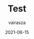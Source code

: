 ---
slug: anotherproject
title: Test
date: 2021-06-15
author: vairasza
liveLink: https://app.firecat.red/test
githubLink: https://github.com/vairasza/test
partners: [Christoph, Max]
tools: [AWS, NodeJS]
imagePath: /images/e3zxcjk0b2c4twikdffr.jpeg
imageAlt: alt text for image
text: es war ein wunderbares projekt. schöne sache.
---